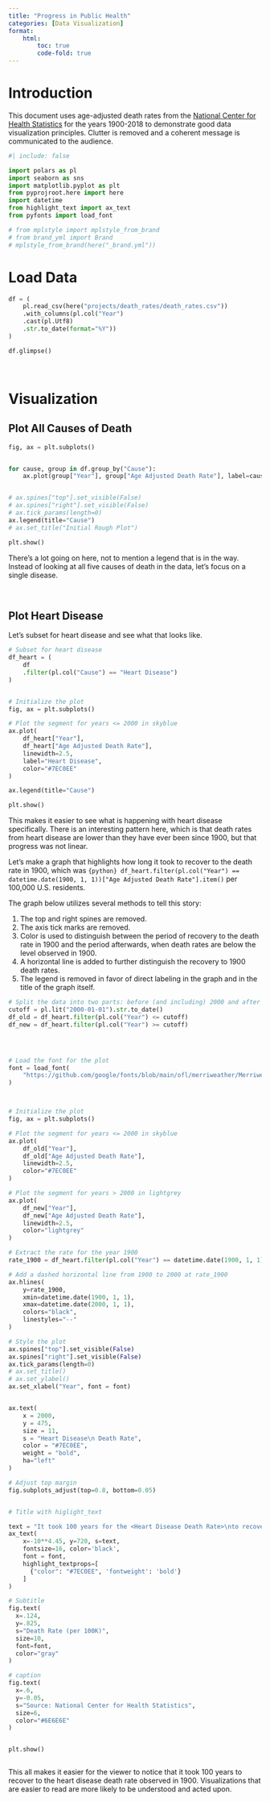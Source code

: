 ```yaml
---
title: "Progress in Public Health"
categories: [Data Visualization]
format:
    html:
        toc: true
        code-fold: true
---
```


# Introduction

This document uses age-adjusted death rates from the [National Center for Health Statistics](https://data.cdc.gov/NCHS/NCHS-Age-adjusted-Death-Rates-for-Selected-Major-C/6rkc-nb2q/about_data) for the years 1900-2018  to demonstrate good data visualization principles. Clutter is removed and a coherent message is communicated to the audience.

```python
#| include: false

import polars as pl
import seaborn as sns
import matplotlib.pyplot as plt
from pyprojroot.here import here
import datetime
from highlight_text import ax_text
from pyfonts import load_font

# from mplstyle import mplstyle_from_brand
# from brand_yml import Brand
# mplstyle_from_brand(here("_brand.yml"))

```

# Load Data

```python

df = (
    pl.read_csv(here("projects/death_rates/death_rates.csv"))
    .with_columns(pl.col("Year")
    .cast(pl.Utf8)
    .str.to_date(format="%Y"))
)

df.glimpse()

```

<br>

# Visualization

## Plot All Causes of Death

```python

fig, ax = plt.subplots()


for cause, group in df.group_by("Cause"):
    ax.plot(group["Year"], group["Age Adjusted Death Rate"], label=cause, linewidth=2.5)


# ax.spines["top"].set_visible(False)
# ax.spines["right"].set_visible(False)
# ax.tick_params(length=0)
ax.legend(title="Cause")
# ax.set_title("Initial Rough Plot")

plt.show()

```

There's a lot going on here, not to mention a legend that is in the way. Instead of looking at all five causes of death in the data, let's focus on a single disease. 

<br>

## Plot Heart Disease

Let's subset for heart disease and see what that looks like.


```python

# Subset for heart disease
df_heart = (
    df
    .filter(pl.col("Cause") == "Heart Disease")
)


# Initialize the plot
fig, ax = plt.subplots()

# Plot the segment for years <= 2000 in skyblue
ax.plot(
    df_heart["Year"],
    df_heart["Age Adjusted Death Rate"],
    linewidth=2.5,
    label="Heart Disease",
    color="#7EC0EE"
)

ax.legend(title="Cause")

plt.show()

```

This makes it easier to see what is happening with heart disease specifically. There is an interesting pattern here, which is that death rates from heart disease are lower than they have ever been since 1900, but that progress was not linear.

Let's make a graph that highlights how long it took to recover to the death rate in 1900, which was `{python} df_heart.filter(pl.col("Year") == datetime.date(1900, 1, 1))["Age Adjusted Death Rate"].item()` per 100,000 U.S. residents.

The graph below utilizes several methods to tell this story:

1. The top and right spines are removed.
2. The axis tick marks are removed.
3. Color is used to distinguish between the period of recovery to the death rate in 1900 and the period afterwards, when death rates are below the level observed in 1900.
4. A horizontal line is added to further distinguish the recovery to 1900 death rates.
5. The legend is removed in favor of direct labeling in the graph and in the title of the graph itself.


```python


# Split the data into two parts: before (and including) 2000 and after 2000
cutoff = pl.lit("2000-01-01").str.to_date()
df_old = df_heart.filter(pl.col("Year") <= cutoff)
df_new = df_heart.filter(pl.col("Year") >= cutoff)




# Load the font for the plot
font = load_font(
    "https://github.com/google/fonts/blob/main/ofl/merriweather/Merriweather%5Bopsz%2Cwdth%2Cwght%5D.ttf?raw=true"
)



# Initialize the plot
fig, ax = plt.subplots()

# Plot the segment for years <= 2000 in skyblue
ax.plot(
    df_old["Year"],
    df_old["Age Adjusted Death Rate"],
    linewidth=2.5,
    color="#7EC0EE"
)

# Plot the segment for years > 2000 in lightgrey
ax.plot(
    df_new["Year"],
    df_new["Age Adjusted Death Rate"],
    linewidth=2.5,
    color="lightgrey"
)

# Extract the rate for the year 1900
rate_1900 = df_heart.filter(pl.col("Year") == datetime.date(1900, 1, 1))["Age Adjusted Death Rate"].item()

# Add a dashed horizontal line from 1900 to 2000 at rate_1900
ax.hlines(
    y=rate_1900,
    xmin=datetime.date(1900, 1, 1),
    xmax=datetime.date(2000, 1, 1),
    colors="black",
    linestyles="--"
)

# Style the plot
ax.spines["top"].set_visible(False)
ax.spines["right"].set_visible(False)
ax.tick_params(length=0)
# ax.set_title()
# ax.set_ylabel()
ax.set_xlabel("Year", font = font)


ax.text(
    x = 2000,
    y = 475,
    size = 11,
    s = "Heart Disease\n Death Rate",
    color = "#7EC0EE",
    weight = "bold",
    ha="left"
)

# Adjust top margin
fig.subplots_adjust(top=0.8, bottom=0.05)


# Title with higlight_text

text = "It took 100 years for the <Heart Disease Death Rate>\nto recover to levels observed in 1900"
ax_text(
    x=-10**4.45, y=720, s=text,
    fontsize=16, color='black',
    font = font,
    highlight_textprops=[
      {"color": "#7EC0EE", 'fontweight': 'bold'}
    ]
)

# Subtitle
fig.text(
  x=.124,
  y=.825,
  s="Death Rate (per 100K)",
  size=10,
  font=font,
  color="gray"
)

# caption
fig.text(
  x=.6,
  y=-0.05,
  s="Source: National Center for Health Statistics",
  size=6,
  color="#6E6E6E"
)


plt.show()



```


This all makes it easier for the viewer to notice that it took 100 years to recover to the heart disease death rate observed in 1900. Visualizations that are easier to read are more likely to be understood and acted upon.

